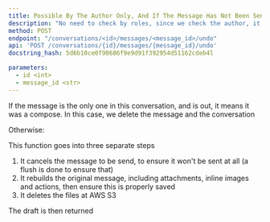 ```yaml
---
title: Possible By The Author Only, And If The Message Has Not Been Sent
description: "No need to check by roles, since we check the author, it mean they had the role to send in the first place"
method: POST
endpoint: "/conversations/<id>/messages/<message_id>/undo"
api: 'POST /conversations/{id}/messages/{message_id}/undo'
docstring_hash: 5d6b10ce0f90686f9e9d91f392954d51162cdeb4l

parameters:
  - id <int>
  - message_id <str>
---
```


If the message is the only one in this conversation, and is out, it means it was a compose.
In this case, we delete the message and the conversation

Otherwise:

This function goes into three separate steps
1. It cancels the message to be send, to ensure it won't be sent at all (a flush is done to ensure that)
2. It rebuilds the original message, including attachments, inline images and actions, then ensure this is properly saved
3. It deletes the files at AWS S3

The draft is then returned
